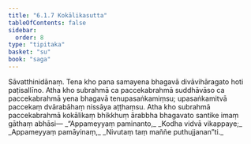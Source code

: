 ```yaml
---
title: "6.1.7 Kokālikasutta"
tableOfContents: false
sidebar:
  order: 8
type: "tipitaka"
basket: "su"
book: "saga"
---
```



<DynamicBreadcrumb />

<Division number="178" book="saga">

<Paragraph number="1070" book="saga">
Sāvatthinidānaṃ. Tena kho pana samayena bhagavā divāvihāragato hoti paṭisallīno. Atha kho subrahmā ca paccekabrahmā suddhāvāso ca paccekabrahmā yena bhagavā tenupasaṅkamiṃsu; upasaṅkamitvā paccekaṃ dvārabāhaṃ nissāya aṭṭhaṃsu. Atha kho subrahmā paccekabrahmā kokālikaṃ bhikkhuṃ ārabbha bhagavato santike imaṃ gāthaṃ abhāsi—
</Paragraph>

<Paragraph number="1071" type="verses" book="saga">
_“Appameyyaṃ paminanto,_  
_Kodha vidvā vikappaye;_  
_Appameyyaṃ pamāyinaṃ,_  
_Nivutaṃ taṃ maññe puthujjanan”ti._
</Paragraph>
</Division>